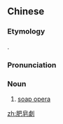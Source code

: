 {{also|肥皂剧}}
==Chinese==
{{zh-forms|s=肥皂剧|type=21}}
{{wikipedia|lang=zh}}

===Etymology===
{{calque|zh|en|soap opera}}.

===Pronunciation===
{{zh-pron
|m=féizàojù
|c=fei4 zou6 kek6
|cat=n
}}

===Noun===
{{zh-noun}}

# [[soap opera]]

[[zh:肥皂劇]]
